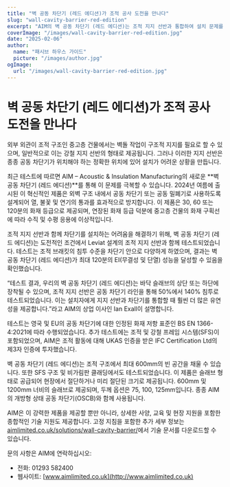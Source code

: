 ```yaml
---
title: "벽 공동 차단기 (레드 에디션)가 조적 공사 도전을 만나다"
slug: "wall-cavity-barrier-red-edition"
excerpt: "AIM의 벽 공동 차단기 (레드 에디션)는 조적 지지 선반과 통합하여 설치 문제를 극복하면서 강력한 화재 보호를 보장합니다."
coverImage: "/images/wall-cavity-barrier-red-edition.jpg"
date: "2025-02-06"
author:
  name: "패시브 하우스 가이드"
  picture: "/images/author.jpg"
ogImage:
  url: "/images/wall-cavity-barrier-red-edition.jpg"
---
```


# 벽 공동 차단기 (레드 에디션)가 조적 공사 도전을 만나다

외부 외관이 조적 구조인 중고층 건물에서는 벽돌 작업이 구조적 지지를 필요로 할 수 있으며, 일반적으로 이는 강철 지지 선반의 형태로 제공됩니다. 그러나 이러한 지지 선반은 종종 공동 차단기가 위치해야 하는 정확한 위치에 있어 설치가 어려운 상황을 만듭니다.

최근 테스트에 따르면 AIM – Acoustic & Insulation Manufacturing의 새로운 **벽 공동 차단기 (레드 에디션)**를 통해 이 문제를 극복할 수 있습니다. 2024년 여름에 출시된 이 혁신적인 제품은 외벽 구조 내에서 공동 차단기 또는 공동 밀폐기로 사용하도록 설계되어 열, 불꽃 및 연기의 통과를 효과적으로 방지합니다. 이 제품은 30, 60 또는 120분의 화재 등급으로 제공되며, 연장된 화재 등급 덕분에 중고층 건물의 화재 구획선에 따라 수직 및 수평 응용에 이상적입니다.

조적 지지 선반과 함께 차단기를 설치하는 어려움을 해결하기 위해, 벽 공동 차단기 (레드 에디션)는 도전적인 조건에서 Leviat 설계의 조적 지지 선반과 함께 테스트되었습니다. 테스트는 조적 브래킷의 침투 수준을 차단기 안으로 다양하게 하였으며, 결과는 벽 공동 차단기 (레드 에디션)가 최대 120분의 EI(무결성 및 단열) 성능을 달성할 수 있음을 확인했습니다.

“테스트 결과, 우리의 벽 공동 차단기 (레드 에디션)는 바닥 슬래브의 상단 또는 하단에 장착될 수 있으며, 조적 지지 선반은 공동 차단기 라인을 통해 50%에서 140% 침투로 테스트되었습니다. 이는 설치자에게 지지 선반과 차단기를 통합할 때 훨씬 더 많은 유연성을 제공합니다.”라고 AIM의 상업 이사인 Ian Exall이 설명합니다.

테스트는 영국 및 EU의 공동 차단기에 대한 인정된 화재 저항 표준인 BS EN 1366-4:2021에 따라 수행되었습니다. 추가 테스트에는 조적 및 강철 프레임 시스템(SFS)이 포함되었으며, AIM은 조적 활동에 대해 UKAS 인증을 받은 IFC Certification Ltd의 제3자 인증에 투자했습니다.

벽 공동 차단기 (레드 에디션)는 조적 구조에서 최대 600mm의 빈 공간을 채울 수 있습니다. 또한 SFS 구조 및 비가림판 클래딩에서도 테스트되었습니다. 이 제품은 슬래브 형태로 공급되어 현장에서 절단하거나 미리 절단된 크기로 제공됩니다. 600mm 및 1200mm 너비의 슬래브로 제공되며, 두께 옵션은 75, 100, 125mm입니다. 종종 AIM의 개방형 상태 공동 차단기(OSCB)와 함께 사용됩니다.

AIM은 이 강력한 제품을 제공할 뿐만 아니라, 상세한 사양, 교육 및 현장 지원을 포함한 종합적인 기술 지원도 제공합니다. 고정 지침을 포함한 추가 세부 정보는 [aimlimited.co.uk/solutions/wall-cavity-barrier/](http://aimlimited.co.uk/solutions/wall-cavity-barrier/)에서 기술 문서를 다운로드할 수 있습니다.

문의 사항은 AIM에 연락하십시오:

- 전화: 01293 582400
- 웹사이트: [www.aimlimited.co.uk](http://www.aimlimited.co.uk)